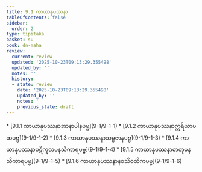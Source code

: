 ```yaml
---
title: 9.1 ကာယာနုပဿနာ
tableOfContents: false
sidebar:
  order: 2
type: tipitaka
basket: su
book: dn-maha
review:
  current: review
  updated: '2025-10-23T09:13:29.355498'
  updated_by: ''
  notes: ''
  history:
  - state: review
    date: '2025-10-23T09:13:29.355498'
    updated_by: ''
    notes: ''
    previous_state: draft
---
```



<ReviewStatus review={frontmatter.review} showDetails={true} />

<HypothesisAnnotation frontmatter={frontmatter} />

<DynamicBreadcrumb />



<TableOfContents book="dn-maha" section="9.1">
* [9.1.1 ကာယာနုပဿနာအာနာပါနပဗ္ဗ](9-1/9-1-1)
* [9.1.2 ကာယာနုပဿနာဣရိယာပထပဗ္ဗ](9-1/9-1-2)
* [9.1.3 ကာယာနုပဿနာသမ္ပဇာနပဗ္ဗ](9-1/9-1-3)
* [9.1.4 ကာယာနုပဿနာပဋိကူလမနသိကာရပဗ္ဗ](9-1/9-1-4)
* [9.1.5 ကာယာနုပဿနာဓာတုမနသိကာရပဗ္ဗ](9-1/9-1-5)
* [9.1.6 ကာယာနုပဿနာနဝသိဝထိကပဗ္ဗ](9-1/9-1-6)
</TableOfContents>
